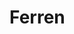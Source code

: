 
# Ferren
<ProjectDetails
  region="Westerlands"
  house="House Ferren"
  type="Castle"
  status="In Progress"
  warp="/warp ferren"
  projectLead="ZeRamenGuy, CashBanks; Finn01_"
  dateStarted="2015-09-23T01:38:00.000Z"
  dateCompleted="undefined"
/>
